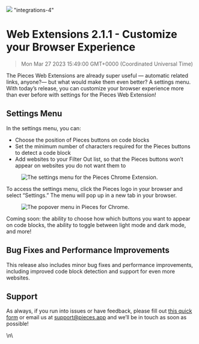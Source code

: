 ![](https://uploads-ssl.webflow.com/6143afec68f555387049efb3/630d88ea46bb65badda5bc2c_ezgif_com-gif-maker66_1da59abf7c1c03c2cd3d036e6fee31e8_2000.png)
"integrations-4"
# Web Extensions 2.1.1 - Customize your Browser Experience
> Mon Mar 27 2023 15:49:00 GMT+0000 (Coordinated Universal Time)
<p>The Pieces Web Extensions are already super useful — automatic related links, anyone?— but what would make them even
    better? A settings menu. With today’s release, you can customize your browser experience more than ever before with
    settings for the Pieces Web Extension!</p><h2 id="9plv6">Settings Menu</h2><p>In the settings menu, you can:</p><ul>
    <li>Choose the position of Pieces buttons on code blocks</li>
    <li>Set the minimum number of characters required for the Pieces buttons to detect a code block</li>
    <li>Add websites to your Filter Out list, so that the Pieces buttons won’t appear on websites you do not want them
        to
    </li>
</ul><figure class="w-richtext-figure-type-image w-richtext-align-center" data-rt-type="image" data-rt-align="center">
    <div><img alt="The settings menu for the Pieces Chrome Extension."
              src="https://uploads-ssl.webflow.com/6143afec68f555387049efb3/630d88ec46bb6589a1a5bdb0_ezgif_com-gif-maker64_26dcd8121036d05955136a7251d5c74a_800.png"/>
    </div>
</figure><p>To access the settings menu, click the Pieces logo in your browser and select “Settings.” The menu will pop
    up in a new tab in your browser.</p><figure class="w-richtext-figure-type-image w-richtext-align-center"
                                                data-rt-type="image" data-rt-align="center">
    <div><img alt="The popover menu in Pieces for Chrome."
              src="https://uploads-ssl.webflow.com/6143afec68f555387049efb3/630d88ec46bb65428da5bdf0_ezgif_com-gif-maker65_217beab8d70ac04d191815293218f589_800.png"/>
    </div>
</figure><p>Coming soon: the ability to choose how which buttons you want to appear on code blocks, the ability to
    toggle between light mode and dark mode, and more!</p><h2 id="4nsn8">Bug Fixes and Performance Improvements</h2>
<p>This release also includes minor bug fixes and performance improvements, including improved code block detection and
    support for even more websites.</p><h2 id="3gapr">Support</h2><p>As always, if you run into issues or have feedback,
    please fill out <a href="https://getpieces.typeform.com/to/mCjBSIjF" target="_blank" rel="noopener noreferrer">this
        quick form</a> or email us at <a href="mailto:support@pieces.app" target="_blank"
                                         rel="noopener noreferrer">support@pieces.app</a> and we’ll be in touch as soon
    as possible!</p>\n\
